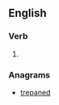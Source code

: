==English==

===Verb===
{{head|en|verb form}}

# {{en-past of|parent}}

===Anagrams===
* [[trepaned#English|trepaned]]